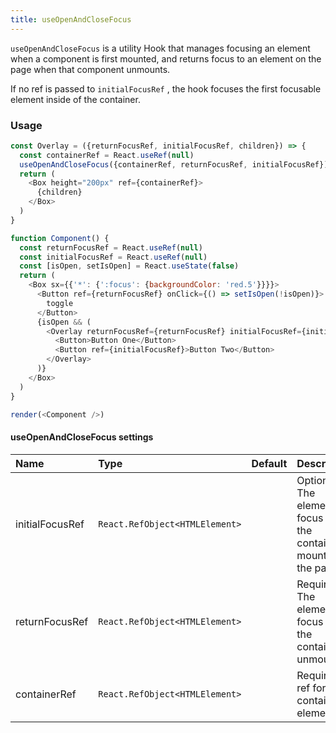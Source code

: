 ```yaml
---
title: useOpenAndCloseFocus
---
```


`useOpenAndCloseFocus` is a utility Hook that manages focusing an element when a component is first mounted, and returns focus to an element on the page when that component unmounts.

If no ref is passed to `initialFocusRef` , the hook focuses the first focusable element inside of the container.

### Usage

```javascript live noinline
const Overlay = ({returnFocusRef, initialFocusRef, children}) => {
  const containerRef = React.useRef(null)
  useOpenAndCloseFocus({containerRef, returnFocusRef, initialFocusRef})
  return (
    <Box height="200px" ref={containerRef}>
      {children}
    </Box>
  )
}

function Component() {
  const returnFocusRef = React.useRef(null)
  const initialFocusRef = React.useRef(null)
  const [isOpen, setIsOpen] = React.useState(false)
  return (
    <Box sx={{'*': {':focus': {backgroundColor: 'red.5'}}}}>
      <Button ref={returnFocusRef} onClick={() => setIsOpen(!isOpen)}>
        toggle
      </Button>
      {isOpen && (
        <Overlay returnFocusRef={returnFocusRef} initialFocusRef={initialFocusRef}>
          <Button>Button One</Button>
          <Button ref={initialFocusRef}>Button Two</Button>
        </Overlay>
      )}
    </Box>
  )
}

render(<Component />)
```

#### useOpenAndCloseFocus settings

| Name            | Type                           | Default | Description                                                               |
| :-------------- | :----------------------------- | :-----: | :------------------------------------------------------------------------ |
| initialFocusRef | `React.RefObject<HTMLElement>` |         | Optional. The element to focus when the container is mounted on the page. |
| returnFocusRef  | `React.RefObject<HTMLElement>` |         | Required. The element to focus when the container is unmounted.           |
| containerRef    | `React.RefObject<HTMLElement>` |         | Required. A ref for the containing element.                               |
